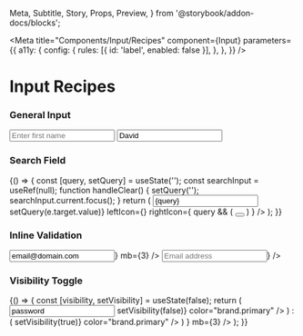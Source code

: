   Meta,
  Subtitle,
  Story,
  Props,
  Preview,
} from '@storybook/addon-docs/blocks';

<Meta
  title="Components/Input/Recipes"
  component={Input}
  parameters={{
    a11y: {
      config: {
        rules: [{ id: 'label', enabled: false }],
      },
    },
  }}
/>

# Input Recipes

### General Input

<Preview>
  <Story name="general input">
    <Box>
      <Input placeholder="Enter first name" mb={3} />
      <Input placeholder="Enter first name" value="David" />
    </Box>
  </Story>
</Preview>

### Search Field

<Preview>
  <Story name="search field">
    {() => {
      const [query, setQuery] = useState('');
      const searchInput = useRef(null);
      function handleClear() {
        setQuery('');
        searchInput.current.focus();
      }
      return (
        <Input
          placeholder="Search"
          value={query}
          onChange={e => setQuery(e.target.value)}
          leftIcon={<Icons.Search aria-hidden />}
          rightIcon={
            query && (
              <Button variant="transparent" p={0} onClick={handleClear}>
                <Icons.Close title="clear" color="brand.primary" />
              </Button>
            )
          }
        />
      );
    }}
  </Story>
</Preview>

### Inline Validation

<Preview>
  <Story name="inline validation">
    <Box>
      <Input
        type="email"
        placeholder="Email address"
        value="email@domain.com"
        rightIcon={<Icons.CheckCircle aria-hidden color="ui.success" />}
        mb={3}
      />
      <Input
        placeholder="Email address"
        error
        rightIcon={<Icons.Error aria-hidden color="ui.error" />}
      />
    </Box>
  </Story>
</Preview>

### Visibility Toggle

<Preview>
  <Story name="visibility toggle">
    {() => {
      const [visibility, setVisibility] = useState(false);
      return (
        <Input
          type={visibility ? 'password' : 'text'}
          value="password"
          rightIcon={
            visibility ? (
              <Icons.Visibility
                title="toggle visibility"
                onClick={() => setVisibility(false)}
                color="brand.primary"
              />
            ) : (
              <Icons.VisibilityOff
                title="toggle visibility"
                onClick={() => setVisibility(true)}
                color="brand.primary"
              />
            )
          }
          mb={3}
        />
      );
    }}
  </Story>
</Preview>
